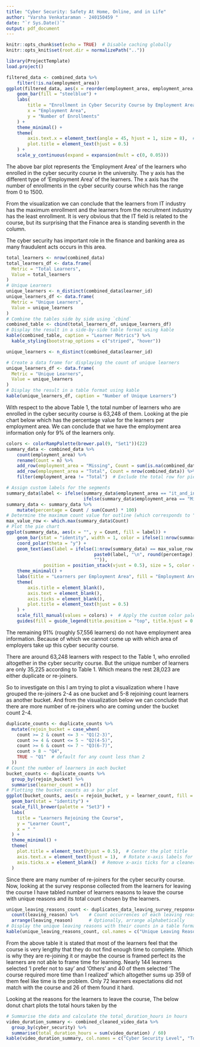 ```yaml
---
title: "Cyber Security: Safety At Home, Online, and in Life"
author: "Varsha Venkataraman - 240150459 "
date: "`r Sys.Date()`"
output: pdf_document
---
```

\textbf{Introduction}

```r
knitr::opts_chunk$set(echo = TRUE)  # Disable caching globally
knitr::opts_knit$set(root.dir = normalizePath(".."))
```
```r
library(ProjectTemplate)
load.project()
```
```r
filtered_data <- combined_data %>%
    filter(!is.na(employment_area))
ggplot(filtered_data, aes(x = reorder(employment_area, employment_area, function(x) -length(x)))) +
    geom_bar(fill = "steelblue") +
    labs(
        title = "Enrollment in Cyber Security Course by Employment Area",
        x = "Employment Area",
        y = "Number of Enrollments"
    ) +
    theme_minimal() +
    theme(
        axis.text.x = element_text(angle = 45, hjust = 1, size = 8),  # Adjust font size and angle
        plot.title = element_text(hjust = 0.5)
    ) +
    scale_y_continuous(expand = expansion(mult = c(0, 0.05)))
```

The above bar plot represents the 'Employment Area' of the learners who enrolled in the cyber security course in the university. The y axis has the different type of 'Employment Area' of the learners. The x axis has the number of enrollments in the cyber security course which has the range from 0 to 1500. 

From the visualization we can conclude that the learners from IT industry has the maximum enrollment and the learners from the recruitment industry has the least enrollment. It is very obvious that the IT field is related to the course, but its surprising that the Finance area is standing seventh in the column. 

The cyber security has important role in the finance and banking area as many fraudulent acts occurs in this area. 

```r
total_learners <- nrow(combined_data)
total_learners_df <- data.frame(
  Metric = "Total Learners",
  Value = total_learners
)
# Unique Learners
unique_learners <- n_distinct(combined_data$learner_id)
unique_learners_df <- data.frame(
  Metric = "Unique Learners",
  Value = unique_learners
)
# Combine the tables side by side using `cbind`
combined_table <- cbind(total_learners_df, unique_learners_df)
# Display the result in a side-by-side table format using kable
kable(combined_table, caption = "Learner Metrics") %>%
  kable_styling(bootstrap_options = c("striped", "hover"))
```

```r
unique_learners <- n_distinct(combined_data$learner_id)

# Create a data frame for displaying the count of unique learners
unique_learners_df <- data.frame(
  Metric = "Unique Learners",
  Value = unique_learners
)
# Display the result in a table format using kable
kable(unique_learners_df, caption = "Number of Unique Learners")
```

With respect to the above Table 1, the total number of learners who are enrolled in the cyber security course is 63,248 of them. Looking at the pie chart below which has the percentage value for the learners per employment area. We can conclude that we have the employment area information only for 9% of the learners only.

```r
colors <- colorRampPalette(brewer.pal(9, "Set1"))(22)
summary_data <- combined_data %>%
    count(employment_area) %>%
    rename(Count = n) %>%
    add_row(employment_area = "Missing", Count = sum(is.na(combined_data$employment_area))) %>%
    add_row(employment_area = "Total", Count = nrow(combined_data)) %>%
    filter(employment_area != "Total")  # Exclude the total row for pie chart clarity

# Assign custom labels for the segments
summary_data$label <- ifelse(summary_data$employment_area == "it_and_information_services", "IT", 
                             ifelse(summary_data$employment_area == "Missing", "Missing Data", summary_data$employment_area))
summary_data <- summary_data %>%
    mutate(percentage = Count / sum(Count) * 100)
# Determine the maximum count value for outline (which corresponds to "IT" or "Missing Data")
max_value_row <- which.max(summary_data$Count)
# Plot the pie chart
ggplot(summary_data, aes(x = "", y = Count, fill = label)) +
    geom_bar(stat = "identity", width = 1, color = ifelse(1:nrow(summary_data) == max_value_row, "black", NA), size = 1.2) +  # Add outline for max value
    coord_polar(theta = "y") +
    geom_text(aes(label = ifelse(1:nrow(summary_data) == max_value_row, 
                                 paste0(label, "\n", round(percentage), "%"), 
                                 "")), 
              position = position_stack(vjust = 0.5), size = 5, color = "white") +
    theme_minimal() +
    labs(title = "Learners per Employment Area", fill = "Employment Area") +
    theme(
        axis.title = element_blank(),
        axis.text = element_blank(),
        axis.ticks = element_blank(),
        plot.title = element_text(hjust = 0.5)
    ) +
    scale_fill_manual(values = colors) +  # Apply the custom color palette
    guides(fill = guide_legend(title.position = "top", title.hjust = 0.5, label.position = "right"))
```

The remaining 91% (roughly 57,556 learners) do not have employment area information. Because of which we cannot come up with which area of employers take up this cyber security course. 

There are around 63,248 learners with respect to the Table 1, who enrolled altogether in the cyber security course. But the unique number of learners are only 35,225 according to Table 1. Which means the rest 28,023 are either duplicate or re-joiners. 

So to investigate on this I am trying to plot a visualization where I have grouped the re-joiners 2-4 as one bucket and 5-8 rejoining count learners as another bucket. And from the visualization below we can conclude that there are more number of re-joiners who are coming under the bucket count 2-4. 

```r
duplicate_counts <- duplicate_counts %>%
  mutate(rejoin_bucket = case_when(
    count >= 2 & count <= 3 ~ "Q1(2-3)",
    count >= 4 & count <= 5 ~ "Q2(4-5)",
    count >= 6 & count <= 7 ~ "Q3(6-7)",
    count > 8 ~ "Q4",
    TRUE ~ "Q1"  # default for any count less than 2
  ))
# Count the number of learners in each bucket
bucket_counts <- duplicate_counts %>%
  group_by(rejoin_bucket) %>%
  summarise(learner_count = n())
# Plotting the bucket counts as a bar plot
ggplot(bucket_counts, aes(x = rejoin_bucket, y = learner_count, fill = rejoin_bucket)) +
  geom_bar(stat = "identity") +
  scale_fill_brewer(palette = "Set3") +
  labs(
    title = "Learners Rejoining the Course",
    y = "Learner Count",
    x = " "
  ) +
  theme_minimal() +
  theme(
    plot.title = element_text(hjust = 0.5),  # Center the plot title
    axis.text.x = element_text(hjust = 1),  # Rotate x-axis labels for better readability
    axis.ticks.x = element_blank()  # Remove x-axis ticks for a cleaner look
  )
```

Since there are many number of re-joiners for the cyber security course. Now, looking at the survey response collected from the learners for leaving the course I have tabled number of learners reasons to leave the course with unique reasons and its total count chosen by the learners.

```r
unique_leaving_reasons_count <- duplicates_data_leaving_survey_responses %>%
  count(leaving_reason) %>%    # Count occurrences of each leaving reason
  arrange(leaving_reason)      # Optionally, arrange alphabetically
# Display the unique leaving reasons with their counts in a table format using kable
kable(unique_leaving_reasons_count, col.names = c("Unique Leaving Reason", "Count"))
```

From the above table it is stated that most of the learners feel that the course is very lengthy that they do not find enough time to complete. Which is why they are re-joining it or maybe the course is framed perfect its the learners are not able to frame time for learning. Nearly 144 learners selected 'I prefer not to say' and 'Others' and 40 of them selected 'The course required more time than I realized' which altogether sums up 359 of them feel like time is the problem. Only 72 learners expectations did not match with the course and 26 of them found it hard.

Looking at the reasons for the learners to leave the course, The below donut chart plots the total hours taken by the 
```r
# Summarise the data and calculate the total_duration_hours in hours
video_duration_summary <- combined_cleaned_video_data %>%
  group_by(cyber_security) %>%
  summarise(total_duration_hours = sum(video_duration) / 60)  
kable(video_duration_summary, col.names = c("Cyber Security Level", "Total Duration (hours)"))
```
